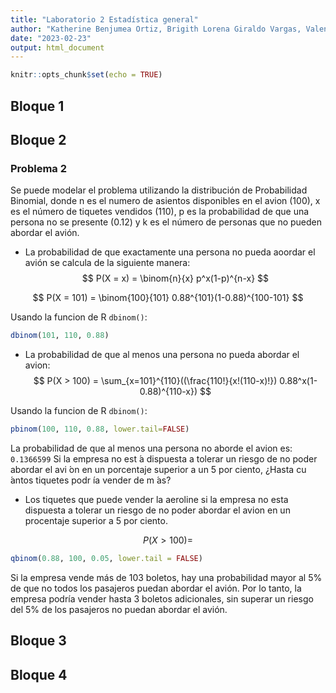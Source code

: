 ```yaml
---
title: "Laboratorio 2 Estadística general"
author: "Katherine Benjumea Ortiz, Brigith Lorena Giraldo Vargas, Valentina Ochoa Arboleda, Tomás Atehortua Ceferino, Danilo de Jesús Toro Echeverri"
date: "2023-02-23"
output: html_document
---
```

 
```r
knitr::opts_chunk$set(echo = TRUE)
```
 
 
## Bloque 1
 


## Bloque 2
### Problema 2 

Se puede modelar el problema utilizando la distribución de Probabilidad Binomial, donde n es el numero de asientos 
disponibles en el avion (100), x es el número de tiquetes vendidos (110), p es la probabilidad de que una persona no se 
presente (0.12) y k es el número de personas que no pueden abordar el avión.

- La probabilidad de que exactamente una persona no pueda aoordar el avión se calcula de la siguiente manera: 
$$
P(X = x) = \binom{n}{x} p^x(1-p)^{n-x}
$$

$$
P(X = 101) = \binom{100}{101} 0.88^{101}(1-0.88)^{100-101}
$$

Usando la funcion de R `dbinom()`:

```r
dbinom(101, 110, 0.88)
```

- La probabilidad de que al menos una persona no pueda abordar el avion: 
$$
P(X > 100) =  \sum_{x=101}^{110}((\frac{110!}{x!(110-x)!}) 0.88^x(1-0.88)^{110-x})
$$

Usando la funcion de R `dbinom()`:

```r
pbinom(100, 110, 0.88, lower.tail=FALSE)
```

La probabilidad de que al menos una persona no aborde el avion es: `0.1366599`
Si la empresa no est ́a dispuesta a tolerar un riesgo de no poder abordar el avi ́on en un porcentaje
superior a un 5 por ciento, ¿Hasta cu ́antos tiquetes podr ́ıa vender de m ́as?

- Los tiquetes que puede vender la aeroline si la empresa no esta dispuesta a tolerar un riesgo de no poder abordar el 
avion en un procentaje superior a 5 por ciento.

$$
P(X > 100) = 
$$

```R
qbinom(0.88, 100, 0.05, lower.tail = FALSE)
```

Si la empresa vende más de 103 boletos, hay una probabilidad mayor al 5% de que no todos los pasajeros puedan abordar 
el avión. Por lo tanto, la empresa podría vender hasta 3 boletos adicionales, sin superar un riesgo del 5% de los 
pasajeros no puedan abordar el avión.

## Bloque 3
 


## Bloque 4
